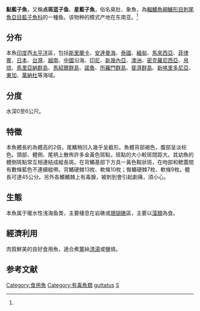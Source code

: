 {{Speciesbox
| name = 點藍子魚
| image = Siganus guttatis 2.jpg
| status = NE
| status_system = IUCN3.1
| genus = Siganus
| species = guttatus
| authority = Bloch, 1787<ref name='id8134'>{{cite web| url =http://www.bioinfo.cn/db05/BjdwSpecies.php?action=view&id=8134| title =点斑蓝子鱼| work =中国动物物种编目数据库| publisher =中国科学院微生物研究所| author =中国科学院动物研究所| accessdate =2009-04-16| deadurl =yes| archiveurl =https://web.archive.org/web/20160305095146/http://www.bioinfo.cn/db05/BjdwSpecies.php?action=view&id=8134| archivedate =2016-03-05}}</ref>
| synonyms = *''Siganus concatenatus''<br /><small>Valenciennes, 1835</small>
*''Teuthis concatenata''<br /><small>Valenciennes, 1835</small>
*''Chaetodon guttatus''<br /><small>Gronow, 1854</small>
*''Amphacanthus firmamentum''<br /><small>Valenciennes, 1835</small>
*''Amphacanthus guttatus''<br /><small>Bloch, 1787</small>
*''Amphacanthus concatenatus''<br /><small>Valenciennes, 1835</small>
}}

'''點藍子魚'''，又稱'''点斑蓝子鱼'''、'''星藍子魚'''，俗名臭肚、象魚，為[[輻鰭魚綱|輻鰭魚綱]][[鱸形目|鱸形目]][[刺尾魚亞目|刺尾魚亞目]][[藍子魚科|藍子魚科]]的一種鱼。该物种的模式产地在东南亚。<ref name='id8134'/>

==分布==
本魚[[印度|印度]]西[[太平洋|太平洋]]區，包括[[斯里蘭卡|斯里蘭卡]]、[[安達曼海|安達曼海]]、[[泰國|泰國]]、[[緬甸|緬甸]]、[[馬來西亞|馬來西亞]]、[[菲律賓|菲律賓]]、[[日本|日本]]、[[台灣|台灣]]、[[越南|越南]]、[[中國|中國]]沿海、[[印尼|印尼]]、[[新幾內亞|新幾內亞]]、[[澳洲|澳洲]]、[[密克羅尼西亞|密克羅尼西亞]]、[[帛琉|帛琉]]、[[馬里亞納群島|馬里亞納群島]]、[[馬紹爾群島|馬紹爾群島]]、[[諾魯|諾魯]]、[[所羅門群島|所羅門群島]]、[[斐濟群島|斐濟群島]]、[[新喀里多尼亞|新喀里多尼亞]]、[[東加|東加]]、[[萬納杜|萬納杜]]等海域。

==分度==
水深0至6公尺。

==特徵==
本魚體長約為體高的2倍，尾鰭稍凹入幾乎呈截形。魚體背部褐色，腹部呈淡棕色。頭部、體側、尾柄上散佈許多金黃色斑點，斑點的大小較斑間距大。其幼魚的體側斑點常互相連結成縱長斑。在背鰭基部下方具一黃色鞍狀斑，在吻部和鰓蓋間有數條藍色不連續縱帶。背鰭硬棘13枚、軟條10枚；臀鰭硬棘7枚、軟條9枚。體長可達45公分。另外各鰭鰭棘上有毒腺，被刺到會引起劇痛，須小心。

==生態==
本魚属于暖水性浅海鱼类，主要棲息在岩礁或[[珊瑚礁|珊瑚礁]]區，主要以[[藻類|藻類]]為食。

==經濟利用==
肉質鮮美的良好食用魚，適合煮[[薑|薑]]絲[[清湯|清湯]]或鹽燒。

==参考文献==
{{reflist}}
{{Taxonbar|from=Q1021947}}

[[Category:食用魚|Category:食用魚]]
[[Category:有毒魚類|Category:有毒魚類]]
[[Category:藍子魚屬|guttatus]]
[[Category:1787年描述的魚類|S]]